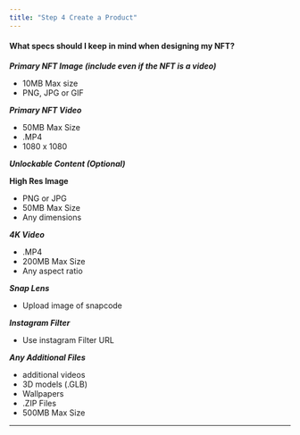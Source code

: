 ```yaml
---
title: "Step 4 Create a Product"
---
```


#### What specs should I keep in mind when designing my NFT?

**_Primary NFT Image (include even if the NFT is a video)_**

- 10MB Max size
- PNG, JPG or GIF

**_Primary NFT Video_**

- 50MB Max Size
- .MP4
- 1080 x 1080

**_Unlockable Content (Optional)_**

**High Res Image**

- PNG or JPG
- 50MB Max Size
- Any dimensions

**_4K Video_**

- .MP4
- 200MB Max Size
- Any aspect ratio

**_Snap Lens_**

- Upload image of snapcode

**_Instagram Filter_**

- Use instagram Filter URL

**_Any Additional Files_**

- additional videos
- 3D models (.GLB)
- Wallpapers
- .ZIP Files
- 500MB Max Size

---
